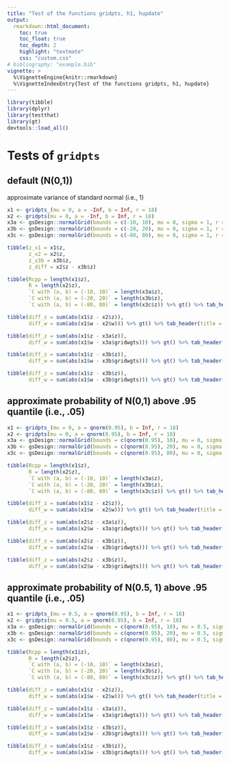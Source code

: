 ```yaml
---
title: "Test of the functions gridpts, h1, hupdate"
output:
  rmarkdown::html_document:
    toc: true
    toc_float: true
    toc_depth: 2
    highlight: "textmate"
    css: "custom.css"
# bibliography: "example.bib"
vignette: >
  %\VignetteEngine{knitr::rmarkdown}
  %\VignetteIndexEntry{Test of the functions gridpts, h1, hupdate}
---
```


```r
library(tibble)
library(dplyr)
library(testthat)
library(gt)
devtools::load_all()
```


# Tests of `gridpts`

## default (N(0,1))

approximate variance of standard normal (i.e., 1)
```r
x1 <- gridpts_(mu = 0, a = -Inf, b = Inf, r = 18)
x2 <- gridpts(mu = 0, a = -Inf, b = Inf, r = 18)
x3a <- gsDesign::normalGrid(bounds = c(-10, 10), mu = 0, sigma = 1, r = 18)
x3b <- gsDesign::normalGrid(bounds = c(-20, 20), mu = 0, sigma = 1, r = 18)
x3c <- gsDesign::normalGrid(bounds = c(-80, 80), mu = 0, sigma = 1, r = 18)
```

```r
tibble(z_x1 = x1$z,
       z_x2 = x2$z,
       z_x3b = x3b$z,
       z_diff = x2$z - x3b$z)
```



```r
tibble(Rcpp = length(x1$z), 
       R = length(x2$z),
       `C with (a, b) = (-10, 10)` = length(x3a$z),
       `C with (a, b) = (-20, 20)` = length(x3b$z),
       `C with (a, b) = (-80, 80)` = length(x3c$z)) %>% gt() %>% tab_header("Number of grid points")
```

```r
tibble(diff_z = sum(abs(x1$z - x2$z)),
       diff_w = sum(abs(x1$w - x2$w))) %>% gt() %>% tab_header(title = "Difference between Rcpp and R", subtitle = "in gsdmvn")
```

```r
tibble(diff_z = sum(abs(x1$z - x3a$z)),
       diff_w = sum(abs(x1$w - x3a$gridwgts))) %>% gt() %>% tab_header(title = "Difference between gsDesign (C) and gsdmvn (Rcpp)", subtitle = "under (a, b) = (-10, 10)")
```

```r
tibble(diff_z = sum(abs(x1$z - x3b$z)),
       diff_w = sum(abs(x1$w - x3b$gridwgts))) %>% gt() %>% tab_header(title = "Difference between gsDesign and gsdmvn", subtitle = "under (a, b) = (-20, 20)")
```

```r
tibble(diff_z = sum(abs(x1$z - x3b$z)),
       diff_w = sum(abs(x1$w - x3b$gridwgts))) %>% gt() %>% tab_header(title = "Difference between gsDesign and gsdmvn", subtitle = "under (a, b) = (-80, 80)")
```

## approximate probability of N(0,1) above .95 quantile (i.e., .05)

```r
x1 <- gridpts_(mu = 0, a = qnorm(0.95), b = Inf, r = 18)
x2 <- gridpts(mu = 0, a = qnorm(0.95), b = Inf, r = 18)
x3a <- gsDesign::normalGrid(bounds = c(qnorm(0.95), 10), mu = 0, sigma = 1, r = 18)
x3b <- gsDesign::normalGrid(bounds = c(qnorm(0.95), 20), mu = 0, sigma = 1, r = 18)
x3c <- gsDesign::normalGrid(bounds = c(qnorm(0.95), 80), mu = 0, sigma = 1, r = 18)
```

```r
tibble(Rcpp = length(x1$z), 
       R = length(x2$z),
       `C with (a, b) = (-10, 10)` = length(x3a$z),
       `C with (a, b) = (-20, 20)` = length(x3b$z),
       `C with (a, b) = (-80, 80)` = length(x3c$z)) %>% gt() %>% tab_header("Number of grid points")
```

```r
tibble(diff_z = sum(abs(x1$z - x2$z)),
       diff_w = sum(abs(x1$w - x2$w))) %>% gt() %>% tab_header(title = "Difference between Rcpp and R", subtitle = "in gsdmvn")
```

```r
tibble(diff_z = sum(abs(x2$z - x3a$z)),
       diff_w = sum(abs(x2$w - x3a$gridwgts))) %>% gt() %>% tab_header(title = "Difference between gsDesign (C) and gsdmvn (Rcpp)", subtitle = "under (a, b) = (-10, 10)")
```

```r
tibble(diff_z = sum(abs(x2$z - x3b$z)),
       diff_w = sum(abs(x2$w - x3b$gridwgts))) %>% gt() %>% tab_header(title = "Difference between gsDesign and gsdmvn", subtitle = "under (a, b) = (-20, 20)")
```

```r
tibble(diff_z = sum(abs(x2$z - x3b$z)),
       diff_w = sum(abs(x2$w - x3b$gridwgts))) %>% gt() %>% tab_header(title = "Difference between gsDesign and gsdmvn", subtitle = "under (a, b) = (-80, 80)")
```


## approximate probability of N(0.5, 1) above .95 quantile (i.e., .05)

```r
x1 <- gridpts_(mu = 0.5, a = qnorm(0.95), b = Inf, r = 18)
x2 <- gridpts(mu = 0.5, a = qnorm(0.95), b = Inf, r = 18)
x3a <- gsDesign::normalGrid(bounds = c(qnorm(0.95), 10), mu = 0.5, sigma = 1, r = 18)
x3b <- gsDesign::normalGrid(bounds = c(qnorm(0.95), 20), mu = 0.5, sigma = 1, r = 18)
x3c <- gsDesign::normalGrid(bounds = c(qnorm(0.95), 80), mu = 0.5, sigma = 1, r = 18)
```

```r
tibble(Rcpp = length(x1$z), 
       R = length(x2$z),
       `C with (a, b) = (-10, 10)` = length(x3a$z),
       `C with (a, b) = (-20, 20)` = length(x3b$z),
       `C with (a, b) = (-80, 80)` = length(x3c$z)) %>% gt() %>% tab_header("Number of grid points")
```

```r
tibble(diff_z = sum(abs(x1$z - x2$z)),
       diff_w = sum(abs(x1$w - x2$w))) %>% gt() %>% tab_header(title = "Difference between Rcpp and R", subtitle = "in gsdmvn")
```

```r
tibble(diff_z = sum(abs(x1$z - x3a$z)),
       diff_w = sum(abs(x1$w - x3a$gridwgts))) %>% gt() %>% tab_header(title = "Difference between gsDesign (C) and gsdmvn (Rcpp)", subtitle = "under (a, b) = (-10, 10)")
```

```r
tibble(diff_z = sum(abs(x1$z - x3b$z)),
       diff_w = sum(abs(x1$w - x3b$gridwgts))) %>% gt() %>% tab_header(title = "Difference between gsDesign and gsdmvn", subtitle = "under (a, b) = (-20, 20)")
```

```r
tibble(diff_z = sum(abs(x1$z - x3b$z)),
       diff_w = sum(abs(x1$w - x3b$gridwgts))) %>% gt() %>% tab_header(title = "Difference between gsDesign and gsdmvn", subtitle = "under (a, b) = (-80, 80)")
```

